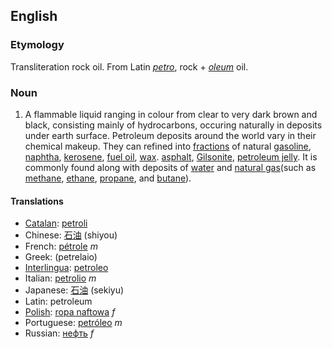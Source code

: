 ==English==
===Etymology===
Transliteration rock oil. From Latin ''[[petro]]'', rock + ''[[oleum]]'' oil.

===Noun===
#A flammable liquid ranging in colour from clear to very dark brown and black, consisting mainly of hydrocarbons, occuring naturally in deposits under earth surface. Petroleum deposits around the world vary in their chemical makeup. They can refined into [[fractions]] of natural [[gasoline]], [[naphtha]], [[kerosene]], [[fuel oil]], [[wax]]. [[asphalt]], [[Gilsonite]], [[petroleum jelly]]. It is commonly found along with deposits of [[water]] and [[natural gas]](such as [[methane]], [[ethane]], [[propane]], and [[butane]]).

====Translations====
*[[Catalan]]: [[petroli]]
*Chinese: [[石油]] (shiyou)
*French: [[pétrole]] ''m''
*Greek: (petrelaio)
*[[Interlingua]]: [[petroleo]]
*Italian: [[petrolio]] ''m''
*Japanese: [[石油]] (sekiyu)
*Latin: petroleum
*[[Polish]]: [[ropa naftowa]] ''f''
*Portuguese: [[petróleo]] ''m''
*Russian: [[нефть]] ''f''